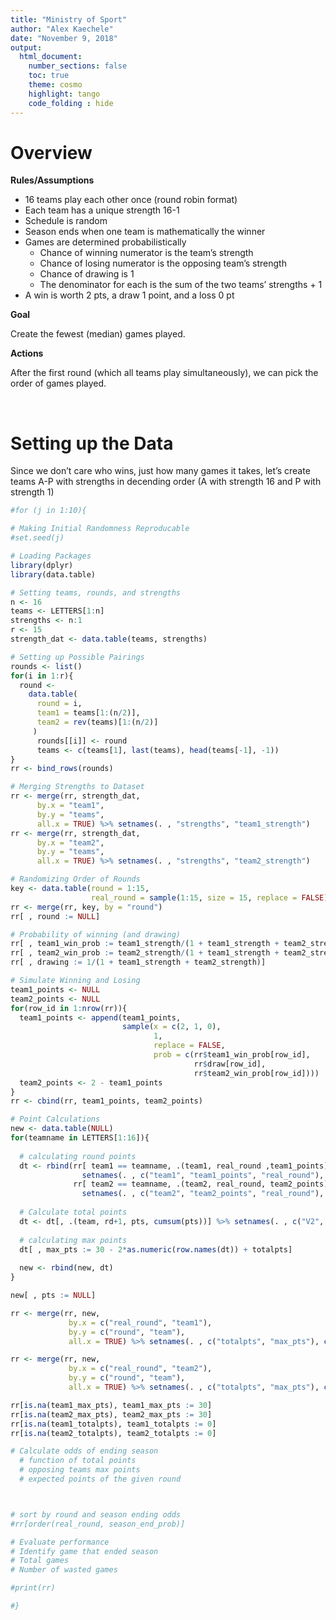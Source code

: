 ```yaml
---
title: "Ministry of Sport"
author: "Alex Kaechele"
date: "November 9, 2018"
output:
  html_document:
    number_sections: false
    toc: true
    theme: cosmo
    highlight: tango
    code_folding : hide
---
```


# Overview

**Rules/Assumptions**

- 16 teams play each other once (round robin format)
- Each team has a unique strength 16-1
- Schedule is random
- Season ends when one team is mathematically the winner
- Games are determined probabilistically 
    + Chance of winning numerator is the team's strength
    + Chance of losing numerator is the opposing team's strength
    + Chance of drawing is 1
    + The denominator for each is the sum of the two teams' strengths + 1
- A win is worth 2 pts, a draw 1 point, and a loss 0 pt

**Goal**

Create the fewest (median) games played.

**Actions**

After the first round (which all teams play simultaneously), we can pick the order of games played.

<br>

# Setting up the Data


Since we don't care who wins, just how many games it takes, let's create teams A-P with strengths in decending order (A with strength 16 and P with strength 1)

```r

#for (j in 1:10){

# Making Initial Randomness Reproducable
#set.seed(j)

# Loading Packages
library(dplyr)
library(data.table)

# Setting teams, rounds, and strengths
n <- 16
teams <- LETTERS[1:n]
strengths <- n:1
r <- 15
strength_dat <- data.table(teams, strengths)

# Setting up Possible Pairings
rounds <- list()
for(i in 1:r){
  round <- 
    data.table(
      round = i,
      team1 = teams[1:(n/2)],
      team2 = rev(teams)[1:(n/2)]
     )
      rounds[[i]] <- round
      teams <- c(teams[1], last(teams), head(teams[-1], -1))
}
rr <- bind_rows(rounds)

# Merging Strengths to Dataset
rr <- merge(rr, strength_dat,
      by.x = "team1",
      by.y = "teams",
      all.x = TRUE) %>% setnames(. , "strengths", "team1_strength")
rr <- merge(rr, strength_dat,
      by.x = "team2",
      by.y = "teams",
      all.x = TRUE) %>% setnames(. , "strengths", "team2_strength")

# Randomizing Order of Rounds
key <- data.table(round = 1:15,
                  real_round = sample(1:15, size = 15, replace = FALSE))
rr <- merge(rr, key, by = "round")
rr[ , round := NULL]

# Probability of winning (and drawing)
rr[ , team1_win_prob := team1_strength/(1 + team1_strength + team2_strength)]
rr[ , team2_win_prob := team2_strength/(1 + team1_strength + team2_strength)]
rr[ , drawing := 1/(1 + team1_strength + team2_strength)]

# Simulate Winning and Losing
team1_points <- NULL
team2_points <- NULL
for(row_id in 1:nrow(rr)){
  team1_points <- append(team1_points,  
                         sample(x = c(2, 1, 0), 
                                1, 
                                replace = FALSE, 
                                prob = c(rr$team1_win_prob[row_id], 
                                         rr$draw[row_id], 
                                         rr$team2_win_prob[row_id])))
  team2_points <- 2 - team1_points
}
rr <- cbind(rr, team1_points, team2_points)

# Point Calculations
new <- data.table(NULL)
for(teamname in LETTERS[1:16]){
  
  # calculating round points
  dt <- rbind(rr[ team1 == teamname, .(team1, real_round ,team1_points)] %>% 
                setnames(. , c("team1", "team1_points", "real_round"), c("team", "pts", "rd")),
              rr[ team2 == teamname, .(team2, real_round, team2_points)] %>% 
                setnames(. , c("team2", "team2_points", "real_round"), c("team", "pts", "rd")))[order(rd)]
  
  # Calculate total points
  dt <- dt[, .(team, rd+1, pts, cumsum(pts))] %>% setnames(. , c("V2", "V4"), c( "round", "totalpts"))
  
  # calculating max points
  dt[ , max_pts := 30 - 2*as.numeric(row.names(dt)) + totalpts]
  
  new <- rbind(new, dt)
}

new[ , pts := NULL]

rr <- merge(rr, new,
             by.x = c("real_round", "team1"),
             by.y = c("round", "team"),
             all.x = TRUE) %>% setnames(. , c("totalpts", "max_pts"), c("team1_totalpts", "team1_max_pts"))

rr <- merge(rr, new,
             by.x = c("real_round", "team2"),
             by.y = c("round", "team"),
             all.x = TRUE) %>% setnames(. , c("totalpts", "max_pts"), c("team2_totalpts", "team2_max_pts"))

rr[is.na(team1_max_pts), team1_max_pts := 30]
rr[is.na(team2_max_pts), team2_max_pts := 30]
rr[is.na(team1_totalpts), team1_totalpts := 0]
rr[is.na(team2_totalpts), team2_totalpts := 0]

# Calculate odds of ending season 
  # function of total points
  # opposing teams max points
  # expected points of the given round



# sort by round and season ending odds
#rr[order(real_round, season_end_prob)]

# Evaluate performance
# Identify game that ended season
# Total games 
# Number of wasted games

#print(rr)

#}

```




